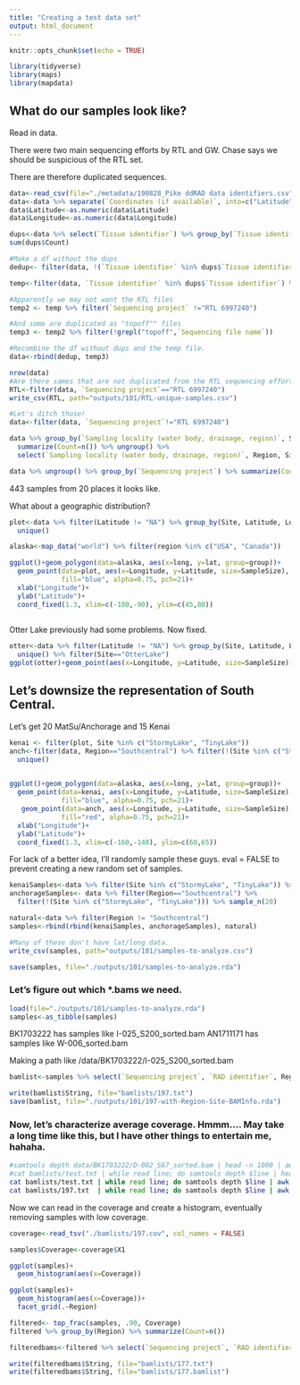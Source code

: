 ```yaml
---
title: "Creating a test data set"
output: html_document
---
```


```r
knitr::opts_chunk$set(echo = TRUE)
```

```r
library(tidyverse)
library(maps)
library(mapdata)
```

## What do our samples look like?
Read in data.

There were two main sequencing efforts by RTL and GW. Chase says we should be suspicious of the RTL set.

There are therefore duplicated sequences.

```r
data<-read_csv(file="./metadata/190828_Pike ddRAD data identifiers.csv")
data<-data %>% separate(`Coordinates (if available)`, into=c("Latitude", "Longitude"), sep =",")
data$Latitude<-as.numeric(data$Latitude)
data$Longitude<-as.numeric(data$Longitude)

dups<-data %>% select(`Tissue identifier`) %>% group_by(`Tissue identifier`) %>% summarize(Count=n()) %>% filter (Count > 1)
sum(dups$Count)

#Make a df without the dups
dedup<- filter(data, !(`Tissue identifier` %in% dups$`Tissue identifier`))

temp<-filter(data, `Tissue identifier` %in% dups$`Tissue identifier`) %>% arrange(`DNA identifier`)

#Apparently we may not want the RTL files
temp2 <- temp %>% filter(`Sequencing project` !="RTL 6997240")

#And some are duplicated as "topoff"" files
temp3 <- temp2 %>% filter(!grepl("topoff",`Sequencing file name`))

#Recombine the df without dups and the temp file.
data<-rbind(dedup, temp3)

```



```r
nrow(data)
#Are there sames that are not duplicated from the RTL sequencing effort?
RTL<-filter(data, `Sequencing project`=="RTL 6997240")
write_csv(RTL, path="outputs/101/RTL-unique-samples.csv")

#Let's ditch those!
data<-filter(data, `Sequencing project`!="RTL 6997240")

data %>% group_by(`Sampling locality (water body, drainage, region)`, Site, Region) %>% 
  summarize(Count=n()) %>% ungroup() %>%
  select(`Sampling locality (water body, drainage, region)`, Region, Site, Count)

data %>% ungroup() %>% group_by(`Sequencing project`) %>% summarize(Count=n())


```

443 samples from 20 places it looks like.

What about a geographic distribution?

```r
plot<-data %>% filter(Latitude != "NA") %>% group_by(Site, Latitude, Longitude) %>% summarize(SampleSize=n()) %>% select(Site, Latitude, Longitude, SampleSize) %>%
  unique()

alaska<-map_data("world") %>% filter(region %in% c("USA", "Canada"))

ggplot()+geom_polygon(data=alaska, aes(x=long, y=lat, group=group))+
  geom_point(data=plot, aes(x=Longitude, y=Latitude, size=SampleSize),
             fill="blue", alpha=0.75, pch=21)+
  xlab("Longitude")+
  ylab("Latitude")+
  coord_fixed(1.3, xlim=c(-180,-90), ylim=c(45,80))
 
```

Otter Lake previously had some problems. Now fixed.

```r
otter<-data %>% filter(Latitude != "NA") %>% group_by(Site, Latitude, Longitude) %>% summarize(SampleSize=n()) %>% select(Site, Latitude, Longitude, SampleSize) %>%
  unique() %>% filter(Site=="OtterLake")
ggplot(otter)+geom_point(aes(x=Longitude, y=Latitude, size=SampleSize))
```

## Let's downsize the representation of South Central.

Let's get 20 MatSu/Anchorage and 15 Kenai

```r
kenai <- filter(plot, Site %in% c("StormyLake", "TinyLake"))
anch<-filter(data, Region=="Southcentral") %>% filter(!(Site %in% c("StormyLake", "TinyLake"))) %>% filter(Latitude != "NA") %>% group_by(Site, Latitude, Longitude) %>% summarize(SampleSize=n()) %>% select(Site, Latitude, Longitude, SampleSize) %>%
  unique()
  

ggplot()+geom_polygon(data=alaska, aes(x=long, y=lat, group=group))+
  geom_point(data=kenai, aes(x=Longitude, y=Latitude, size=SampleSize),
             fill="blue", alpha=0.75, pch=21)+
   geom_point(data=anch, aes(x=Longitude, y=Latitude, size=SampleSize),
             fill="red", alpha=0.75, pch=21)+
  xlab("Longitude")+
  ylab("Latitude")+
  coord_fixed(1.3, xlim=c(-160,-140), ylim=c(60,65))
```

For lack of a better idea, I'll randomly sample these guys. 
eval = FALSE to prevent creating a new random set of samples.
```r
kenaiSamples<-data %>% filter(Site %in% c("StormyLake", "TinyLake")) %>% sample_n(15) 
anchorageSamples<- data %>% filter(Region=="Southcentral") %>% 
  filter(!(Site %in% c("StormyLake", "TinyLake"))) %>% sample_n(20) 

natural<-data %>% filter(Region != "Southcentral")
samples<-rbind(rbind(kenaiSamples, anchorageSamples), natural)

#Many of these don't have lat/long data.
write_csv(samples, path="outputs/101/samples-to-analyze.csv")
```

```r
save(samples, file="./outputs/101/samples-to-analyze.rda")
```

### Let's figure out which *.bams we need.
```r
load(file="./outputs/101/samples-to-analyze.rda")
samples<-as_tibble(samples)
```


BK1703222 has samples like I-025_S200_sorted.bam
AN1711171 has samples like W-006_sorted.bam

Making a path like
/data/BK1703222/I-025_S200_sorted.bam
```r
bamlist<-samples %>% select(`Sequencing project`, `RAD identifier`, Region, Site) %>% separate(`Sequencing project`, c("GW", "Project")) %>% mutate(String=paste("data/",Project,"/",`RAD identifier`,"_sorted.bam", sep=""))

write(bamlist$String, file="bamlists/197.txt")
save(bamlist, file="./outputs/101/197-with-Region-Site-BAMInfo.rda")
```


### Now, let's characterize average coverage. Hmmm.... May take a long time like this, but I have other things to entertain me, hahaha.

```sh
#samtools depth data/BK1703222/D-002_S67_sorted.bam | head -n 1000 | awk '{sum+=$3} END { print sum/NR}'
#cat bamlists/test.txt | while read line; do samtools depth $line | head -n 1000 | awk '{sum+=$3} END { print sum/NR}' >> bamlists/test.cov; done;
cat bamlists/test.txt | while read line; do samtools depth $line | awk '{sum+=$3} END { print sum/NR}' >> bamlists/test.cov; done;
cat bamlists/197.txt  | while read line; do samtools depth $line | awk '{sum+=$3} END { print sum/NR}' >> bamlists/197.cov; done;
```

Now we can read in the coverage and create a histogram, eventually removing samples with low coverage.

```r
coverage<-read_tsv("./bamlists/197.cov", col_names = FALSE)

samples$Coverage<-coverage$X1

ggplot(samples)+
  geom_histogram(aes(x=Coverage))

ggplot(samples)+
  geom_histogram(aes(x=Coverage))+
  facet_grid(.~Region)
```

```r
filtered<- top_frac(samples, .90, Coverage)
filtered %>% group_by(Region) %>% summarize(Count=n())

filteredbams<-filtered %>% select(`Sequencing project`, `RAD identifier`, Region, Site) %>% separate(`Sequencing project`, c("GW", "Project")) %>% mutate(String=paste("data/",Project,"/",`RAD identifier`,"_sorted.bam", sep=""))

write(filteredbams$String, file="bamlists/177.txt")
write(filteredbams$String, file="bamlists/177.bamlist")
```